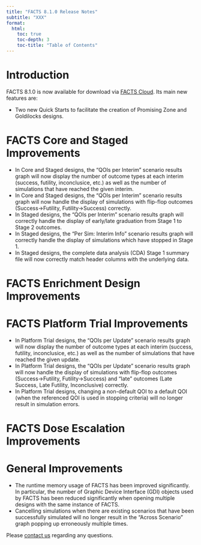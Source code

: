 ```yaml
---
title: "FACTS 8.1.0 Release Notes"
subtitle: "XXX"
format:
  html:
    toc: true
    toc-depth: 3
    toc-title: "Table of Contents"
---
```


# Introduction

FACTS 8.1.0 is now available for download via [FACTS Cloud](https://factscloud-live.azurewebsites.net/). Its main new features are:

- Two new Quick Starts to facilitate the creation of Promising Zone and Goldilocks designs.

# FACTS Core and Staged Improvements

- In Core and Staged designs, the "QOIs per Interim" scenario results graph will now display the number of outcome types at each interim (success, futility, inconclusice, etc.) as well as the number of simulations that have reached the given interim. 
- In Core and Staged designs, the "QOIs per Interim" scenario results graph will now handle the display of simulations with flip-flop outcomes (Success->Futility, Futility->Success) correctly.
- In Staged designs, the "QOIs per Interim" scenario results graph will correctly handle the display of early/late graduation from Stage 1 to Stage 2 outcomes.
- In Staged designs, the "Per Sim: Interim Info" scenario results graph will correctly handle the display of simulations which have stopped in Stage 1.
- In Staged designs, the complete data analysis (CDA) Stage 1 summary file will now correctly match header columns with the underlying data.

# FACTS Enrichment Design Improvements

# FACTS Platform Trial Improvements

- In Platform Trial designs, the "QOIs per Update" scenario results graph will now display the number of outcome types at each interim (success, futility, inconclusice, etc.) as well as the number of simulations that have reached the given update.
- In Platform Trial designs, the "QOIs per Update" scenario results graph will now handle the display of simulations with flip-flop outcomes (Success->Futility, Futility->Success) and "late" outcomes (Late Success, Late Futility, Inconclusive) correctly.
- In Platform Trial designs, changing a non-default QOI to a default QOI (when the referenced QOI is used in stopping criteria) will no longer result in simulation errors.

# FACTS Dose Escalation Improvements

# General Improvements

- The runtime memory usage of FACTS has been improved significantly. In particular, the number of Graphic Device Interface (GDI) objects used by FACTS has been reduced significantly when opening multiple designs with the same instance of FACTS.
- Cancelling simulations when there are existing scenarios that have been successfully simulated will no longer result in the "Across Scenario" graph popping up erroneously multiple times. 

Please [contact us](../../../contact/index.qmd) regarding any questions.